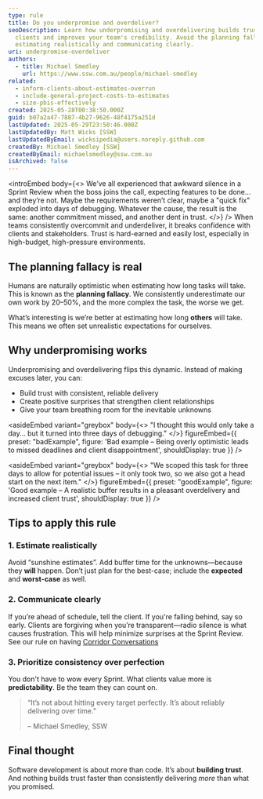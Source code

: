 ```yaml
---
type: rule
title: Do you underpromise and overdeliver?
seoDescription: Learn how underpromising and overdelivering builds trust with
  clients and improves your team's credibility. Avoid the planning fallacy by
  estimating realistically and communicating clearly.
uri: underpromise-overdeliver
authors:
  - title: Michael Smedley
    url: https://www.ssw.com.au/people/michael-smedley
related:
  - inform-clients-about-estimates-overrun
  - include-general-project-costs-to-estimates
  - size-pbis-effectively
created: 2025-05-28T00:38:50.000Z
guid: b07a2a47-7887-4b27-9626-48f4175a251d
lastUpdated: 2025-05-29T23:50:46.000Z
lastUpdatedBy: Matt Wicks [SSW]
lastUpdatedByEmail: wicksipedia@users.noreply.github.com
createdBy: Michael Smedley [SSW]
createdByEmail: michaelsmedley@ssw.com.au
isArchived: false
---
```


<introEmbed
  body={<>
We’ve all experienced that awkward silence in a Sprint Review when the boss joins the call, expecting features to be done... and they’re not. Maybe the requirements weren’t clear, maybe a "quick fix" exploded into days of debugging. Whatever the cause, the result is the same: another commitment missed, and another dent in trust.
  </>}
/>
When teams consistently overcommit and underdeliver, it breaks confidence with clients and stakeholders. Trust is hard-earned and easily lost, especially in high-budget, high-pressure environments.

## The planning fallacy is real

Humans are naturally optimistic when estimating how long tasks will take. This is known as the **planning fallacy**. We consistently underestimate our own work by 20–50%, and the more complex the task, the worse we get.

What’s interesting is we’re better at estimating how long **others** will take. This means we often set unrealistic expectations for ourselves.

## Why underpromising works

Underpromising and overdelivering flips this dynamic. Instead of making excuses later, you can:

* Build trust with consistent, reliable delivery
* Create positive surprises that strengthen client relationships
* Give your team breathing room for the inevitable unknowns

<asideEmbed
  variant="greybox"
  body={<>
    "I thought this would only take a day... but it turned into three days of debugging."
  </>}
  figureEmbed={{
    preset: "badExample",
    figure: 'Bad example – Being overly optimistic leads to missed deadlines and client disappointment',
    shouldDisplay: true
  }}
/>

<asideEmbed
  variant="greybox"
  body={<>
    "We scoped this task for three days to allow for potential issues – it only took two, so we also got a head start on the next item."
  </>}
  figureEmbed={{
    preset: "goodExample",
    figure: 'Good example – A realistic buffer results in a pleasant overdelivery and increased client trust',
    shouldDisplay: true
  }}
/>

## Tips to apply this rule

### 1. Estimate realistically

Avoid “sunshine estimates”. Add buffer time for the unknowns—because they **will** happen. Don’t just plan for the best-case; include the **expected** and **worst-case** as well.

### 2. Communicate clearly

If you’re ahead of schedule, tell the client. If you're falling behind, say so early. Clients are forgiving when you’re transparent—radio silence is what causes frustration. This will help minimize surprises at the Sprint Review. See our rule on having [Corridor Conversations](/corridor-conversations)

### 3. Prioritize consistency over perfection

You don't have to wow every Sprint. What clients value more is **predictability**. Be the team they can count on.

> “It’s not about hitting every target perfectly. It’s about reliably delivering over time.”
>
> – Michael Smedley, SSW

## Final thought

Software development is about more than code. It’s about **building trust**. And nothing builds trust faster than consistently delivering *more* than what you promised.

<youtubeEmbed url="https://youtu.be/f46YcK9q6NQ" description="Video: The Secret to Client Trust (2 min)" />
